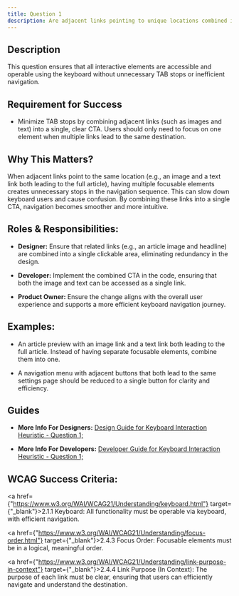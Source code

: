 ```yaml
---
title: Question 1
description: Are adjacent links pointing to unique locations combined into a single Call To Action (CTA)?
---
```


## Description

This question ensures that all interactive elements are accessible and operable using the keyboard without unnecessary TAB stops or inefficient navigation.

## Requirement for Success

- Minimize TAB stops by combining adjacent links (such as images and text) into a single, clear CTA. Users should only need to focus on one element when multiple links lead to the same destination.

## Why This Matters?

When adjacent links point to the same location (e.g., an image and a text link both leading to the full article), having multiple focusable elements creates unnecessary stops in the navigation sequence. This can slow down keyboard users and cause confusion. By combining these links into a single CTA, navigation becomes smoother and more intuitive.

## Roles & Responsibilities:

- **Designer:** Ensure that related links (e.g., an article image and headline) are combined into a single clickable area, eliminating redundancy in the design.

- **Developer:** Implement the combined CTA in the code, ensuring that both the image and text can be accessed as a single link.

- **Product Owner:** Ensure the change aligns with the overall user experience and supports a more efficient keyboard navigation journey.

## Examples:

- An article preview with an image link and a text link both leading to the full article. Instead of having separate focusable elements, combine them into one.

- A navigation menu with adjacent buttons that both lead to the same settings page should be reduced to a single button for clarity and efficiency.

## Guides

- **More Info For Designers:** <a href="#">Design Guide for Keyboard Interaction Heuristic - Question 1;</a>

- **More Info For Developers:** <a href="#">Developer Guide for Keyboard Interaction Heuristic - Question 1;</a>


## WCAG Success Criteria:

<a href={"https://www.w3.org/WAI/WCAG21/Understanding/keyboard.html"} target={"_blank"}>2.1.1 Keyboard</a>: All functionality must be operable via keyboard, with efficient navigation.

<a href={"https://www.w3.org/WAI/WCAG21/Understanding/focus-order.html"} target={"_blank"}>2.4.3 Focus Order: </a> Focusable elements must be in a logical, meaningful order.

<a href={"https://www.w3.org/WAI/WCAG21/Understanding/link-purpose-in-context"} target={"_blank"}>2.4.4 Link Purpose (In Context)</a>: The purpose of each link must be clear, ensuring that users can efficiently navigate and understand the destination.



